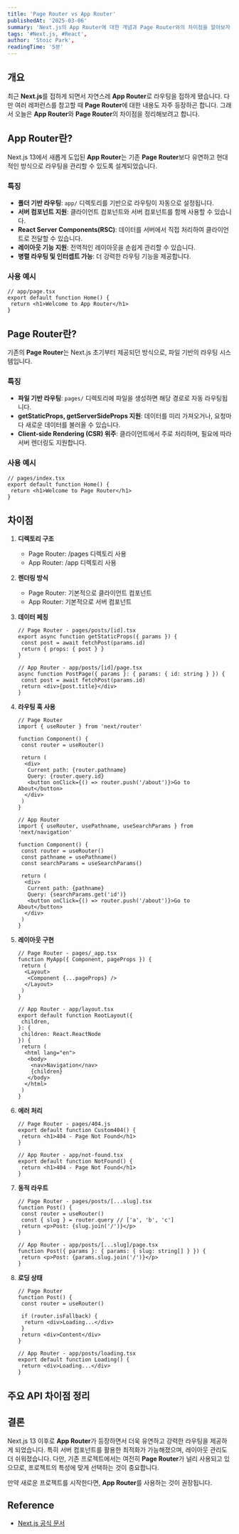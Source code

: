 ```yaml
---
title: 'Page Router vs App Router'
publishedAt: '2025-03-06'
summary: 'Next.js의 App Router에 대한 개념과 Page Router와의 차이점을 알아보자'
tags: '#Next.js, #React',
author: 'Stoic Park',
readingTime: '5분'
---
```


## 개요

최근 **Next.js**를 접하게 되면서 자연스레 **App Router**로 라우팅을 접하게 됐습니다.
다만 여러 레퍼런스를 참고할 때 **Page Router**에 대한 내용도 자주 등장하곤 합니다.
그래서 오늘은 **App Router**와 **Page Router**의 차이점을 정리해보려고 합니다.

## App Router란?

Next.js 13에서 새롭게 도입된 **App Router**는 기존 **Page Router**보다 유연하고 현대적인 방식으로 라우팅을 관리할 수 있도록 설계되었습니다.

### 특징

- **폴더 기반 라우팅**: `app/` 디렉토리를 기반으로 라우팅이 자동으로 설정됩니다.
- **서버 컴포넌트 지원**: 클라이언트 컴포넌트와 서버 컴포넌트를 함께 사용할 수 있습니다.
- **React Server Components(RSC)**: 데이터를 서버에서 직접 처리하여 클라이언트로 전달할 수 있습니다.
- **레이아웃 기능 지원**: 전역적인 레이아웃을 손쉽게 관리할 수 있습니다.
- **병렬 라우팅 및 인터셉트 가능**: 더 강력한 라우팅 기능을 제공합니다.

### 사용 예시

```tsx
// app/page.tsx
export default function Home() {
 return <h1>Welcome to App Router</h1>
}
```

## Page Router란?

기존의 **Page Router**는 Next.js 초기부터 제공되던 방식으로, 파일 기반의 라우팅 시스템입니다.

### 특징

- **파일 기반 라우팅**: `pages/` 디렉토리에 파일을 생성하면 해당 경로로 자동 라우팅됩니다.
- **getStaticProps, getServerSideProps 지원**: 데이터를 미리 가져오거나, 요청마다 새로운 데이터를 불러올 수 있습니다.
- **Client-side Rendering (CSR) 위주**: 클라이언트에서 주로 처리하며, 필요에 따라 서버 렌더링도 지원합니다.

### 사용 예시

```tsx
// pages/index.tsx
export default function Home() {
 return <h1>Welcome to Page Router</h1>
}
```

## 차이점

1. **디렉토리 구조**

   - Page Router: /pages 디렉토리 사용
   - App Router: /app 디렉토리 사용

2. **렌더링 방식**

   - Page Router: 기본적으로 클라이언트 컴포넌트
   - App Router: 기본적으로 서버 컴포넌트

3. **데이터 페칭**

   ```tsx
   // Page Router - pages/posts/[id].tsx
   export async function getStaticProps({ params }) {
    const post = await fetchPost(params.id)
    return { props: { post } }
   }

   // App Router - app/posts/[id]/page.tsx
   async function PostPage({ params }: { params: { id: string } }) {
    const post = await fetchPost(params.id)
    return <div>{post.title}</div>
   }
   ```

4. **라우팅 훅 사용**

   ```tsx
   // Page Router
   import { useRouter } from 'next/router'

   function Component() {
    const router = useRouter()

    return (
     <div>
      Current path: {router.pathname}
      Query: {router.query.id}
      <button onClick={() => router.push('/about')}>Go to About</button>
     </div>
    )
   }

   // App Router
   import { useRouter, usePathname, useSearchParams } from 'next/navigation'

   function Component() {
    const router = useRouter()
    const pathname = usePathname()
    const searchParams = useSearchParams()

    return (
     <div>
      Current path: {pathname}
      Query: {searchParams.get('id')}
      <button onClick={() => router.push('/about')}>Go to About</button>
     </div>
    )
   }
   ```

5. **레이아웃 구현**

   ```tsx
   // Page Router - pages/_app.tsx
   function MyApp({ Component, pageProps }) {
    return (
     <Layout>
      <Component {...pageProps} />
     </Layout>
    )
   }

   // App Router - app/layout.tsx
   export default function RootLayout({
    children,
   }: {
    children: React.ReactNode
   }) {
    return (
     <html lang="en">
      <body>
       <nav>Navigation</nav>
       {children}
      </body>
     </html>
    )
   }
   ```

6. **에러 처리**

   ```tsx
   // Page Router - pages/404.js
   export default function Custom404() {
    return <h1>404 - Page Not Found</h1>
   }

   // App Router - app/not-found.tsx
   export default function NotFound() {
    return <h1>404 - Page Not Found</h1>
   }
   ```

7. **동적 라우트**

   ```tsx
   // Page Router - pages/posts/[...slug].tsx
   function Post() {
    const router = useRouter()
    const { slug } = router.query // ['a', 'b', 'c']
    return <p>Post: {slug.join('/')}</p>
   }

   // App Router - app/posts/[...slug]/page.tsx
   function Post({ params }: { params: { slug: string[] } }) {
    return <p>Post: {params.slug.join('/')}</p>
   }
   ```

8. **로딩 상태**

   ```tsx
   // Page Router
   function Post() {
    const router = useRouter()

    if (router.isFallback) {
     return <div>Loading...</div>
    }
    return <div>Content</div>
   }

   // App Router - app/posts/loading.tsx
   export default function Loading() {
    return <div>Loading...</div>
   }
   ```

## 주요 API 차이점 정리

<Table
 data={{
  headers: ['기능', 'Page Router', 'App Router'],
  rows: [
   ['라우팅 훅', 'next/router', 'next/navigation'],
   [
    '데이터 페칭',
    'getStaticProps/getServerSideProps',
    'async 컴포넌트 + fetch',
   ],
   ['페이지 정의', 'pages/about.tsx', 'app/about/page.tsx'],
   ['레이아웃', '_app.tsx, _document.tsx', 'layout.tsx'],
   ['에러 페이지', '_error.tsx, 404.tsx', 'error.tsx, not-found.tsx'],
   ['로딩 상태', '수동 구현 필요', 'loading.tsx'],
   ['메타데이터', 'Head 컴포넌트', 'metadata 객체/generateMetadata'],
  ],
 }}
 className="w-full border-collapse border border-gray-300 text-left text-sm"
/>

## 결론

Next.js 13 이후로 **App Router**가 등장하면서 더욱 유연하고 강력한 라우팅을 제공하게 되었습니다.
특히 서버 컴포넌트를 활용한 최적화가 가능해졌으며, 레이아웃 관리도 더 쉬워졌습니다.
다만, 기존 프로젝트에서는 여전히 **Page Router**가 널리 사용되고 있으므로, 프로젝트의 특성에 맞게 선택하는 것이 중요합니다.

만약 새로운 프로젝트를 시작한다면, **App Router**를 사용하는 것이 권장됩니다.

## Reference

- [Next.js 공식 문서](https://nextjs.org/docs)
